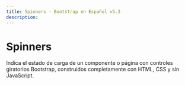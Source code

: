 ```yaml
---
title: Spinners · Bootstrap en Español v5.3
description: 
---
```

# Spinners

Indica el estado de carga de un componente o página con controles giratorios Bootstrap, construidos completamente con HTML, CSS y sin JavaScript.